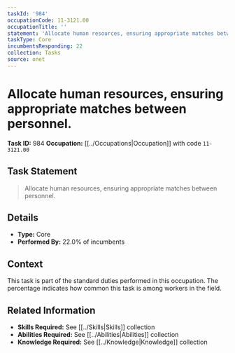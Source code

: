```yaml
---
taskId: '984'
occupationCode: 11-3121.00
occupationTitle: ''
statement: 'Allocate human resources, ensuring appropriate matches between personnel.'
taskType: Core
incumbentsResponding: 22
collection: Tasks
source: onet
---
```

# Allocate human resources, ensuring appropriate matches between personnel.

**Task ID:** 984
**Occupation:** [[../Occupations|Occupation]] with code `11-3121.00`

## Task Statement

> Allocate human resources, ensuring appropriate matches between personnel.

## Details

- **Type:** Core
- **Performed By:** 22.0% of incumbents

## Context

This task is part of the standard duties performed in this occupation. The percentage indicates how common this task is among workers in the field.

## Related Information

- **Skills Required:** See [[../Skills|Skills]] collection
- **Abilities Required:** See [[../Abilities|Abilities]] collection
- **Knowledge Required:** See [[../Knowledge|Knowledge]] collection
